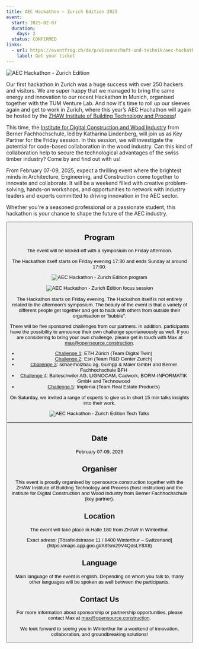 ```yaml
---
title: AEC Hackathon – Zurich Edition 2025
event:
  start: 2025-02-07
  duration:
    days: 2
  status: CONFIRMED
links:
  - url: https://eventfrog.ch/de/p/wissenschaft-und-technik/aec-hackathon-zurich-edition-2025-7270451391507675969.html
    label: Get your ticket
---
```


![AEC Hackathon - Zurich Edition](/images/events/20250207_AEC-Hackathon-ZurichV7.png "AEC Hackathon - Zurich Edition")

Our first hackathon in Zurich was a huge success with over 250 hackers and visitors. We are super happy that we managed to bring the same energy and innovation to our recent Hackathon in Munich, organised together with the TUM Venture Lab.
And now it's time to roll up our sleeves again and get to work in Zurich, where this year’s AEC Hachathon will again be hosted by the [ZHAW Institute of Building Technology and Process](https://www.zhaw.ch/de/archbau)!

This time, the [Institute for Digital Construction and Wood Industry](https://www.bfh.ch/en/research/research-areas/institute-digital-construction-wood-industry/) from Berner Fachhochschule, led by Katharina Lindenberg, will join us as Key Partner for the Friday session. In this session, we will investigate the potential for code-based collaboration in the wood industry. Can this kind of collaboration help to secure the technological advantages of the swiss timber industry? Come by and find out with us!

From February 07-09, 2025, expect a thrilling event where the brightest minds in Architecture, Engineering, and Construction come together to innovate and collaborate. It will be a weekend filled with creative problem-solving, hands-on workshops, and opportunities to network with industry leaders and experts committed to driving innovation in the AEC sector.

Whether you're a seasoned professional or a passionate student, this hackathon is your chance to shape the future of the AEC industry.

<Button
  target="https://eventfrog.ch/de/p/wissenschaft-und-technik/aec-hackathon-zurich-edition-2025-7270451391507675969.html"
  label="Get your ticket here"
  type="primary"
  icon="right"
/>

## Program

<p>The event will be kicked-off with a symposium on Friday afternoon.</p>
<p>
  The Hackathon itself starts on Friday evening 17:30 and ends Sunday at around
  17:00.
</p>

![AEC Hackathon - Zurich Edition program](/images/events/ZRH25-Overall-Program.png "AEC Hackathon - Zurich Edition program")

![AEC Hackathon - Zurich Edition focus session](/images/events/ZRH25-Focus-Session-Wood.png "AEC Hackathon - Zurich Edition focus session")

The Hackathon starts on Friday evening. The Hackathon itself is not entirely related to the afternoon's symposium. The beauty of the event is that a variety of different people get together and get to hack with others from outside their organisation or "bubble".

There will be five sponsored challenges from our partners. In addition, participants have the possibility to announce their own challenge spontaneously as well. If you are considering to bring your own challenge, please get in touch with Max at [max@opensource.construction](mailto:max@opensource.construction).

- [Challenge 1](https://drive.google.com/file/d/15ywkJPAj2DExlBq-6XFlsraUkESm8Ffw/view?usp=sharing): ETH Zürich (Team Digital Twin)
- [Challenge 2](https://drive.google.com/file/d/17fWn1r2PuiRY4SsZa3t4J1bbLN9bujW7/view?usp=sharing): Esri (Team R&D Center Zurich)
- [Challenge 3](https://drive.google.com/file/d/15utZHOGJumu9RhHr4l6r3nDqQBL3sx-q/view?usp=sharing): schaerholzbau ag, Gumpp & Maier GmbH and Berner Fachhochschule BFH
- [Challenge 4](https://drive.google.com/file/d/168HNuN24a5jYcX_qmBpMhI-ScWgcYPyn/view?usp=sharing): Balteschwiler AG, LIGNOCAM, Cadwork, BORM-INFORMATIK GmbH and Technowood
- [Challenge 5](https://drive.google.com/file/d/15pKZRgFBSuPmZTHoUsC03LzrkiVoRfLy/view?usp=sharing): Implenia (Team Real Estate Products)

On Saturday, we invited a range of experts to give us in short 15 min talks insights into their work.

![AEC Hackathon - Zurich Edition Tech Talks](/images/events/ZRH25-TechTalks-SaturdayV2.png "AEC Hackathon - Zurich Edition tech talks")

<Button
  target="https://eventfrog.ch/de/p/wissenschaft-und-technik/aec-hackathon-zurich-edition-2025-7270451391507675969.html"
  label="Get your ticket here"
  type="primary"
  icon="right"
/>

## Date

February 07-09, 2025

## Organiser

This event is proudly organised by opensource.construction together with the ZHAW Institute of Building Technology and Process (host institution) and the Institute for Digital Construction and Wood Industry from Berner Fachhochschule (key partner).

## Location

<p>The event will take place in Halle 180 from ZHAW in Winterthur.</p>
Exact adress: [Tössfeldstrasse 11 / 8400 Winterthur –
Switzerland](https://maps.app.goo.gl/X8fsm29V4QdsLY8X8)

## Language

Main language of the event is english. Depending on whom you talk to, many other languages will be spoken as well between the participants.

## Contact Us

For more information about sponsorship or partnership opportunities, please contact Max at [max@opensource.construction](mailto:max@opensource.construction).

We look forward to seeing you in Winterthur for a weekend of innovation, collaboration, and groundbreaking solutions!
